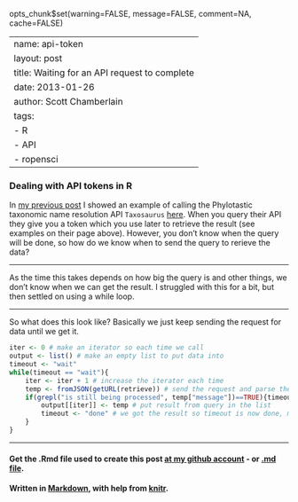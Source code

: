 opts_chunk$set(warning=FALSE, message=FALSE, comment=NA, cache=FALSE)

---
name: api-token
layout: post
title: Waiting for an API request to complete
date: 2013-01-26
author: Scott Chamberlain
tags: 
- R
- API
- ropensci
---

### Dealing with API tokens in R

In [my previous post](http://sckott.github.io/2013/01/tnrs-use-case/) I showed an example of calling the Phylotastic taxonomic name resolution API `Taxosaurus` [here](http://api.phylotastic.org/tnrs).  When you query their API they give you a token which you use later to retrieve the result (see examples on their page above). However, you don't know when the query will be done, so how do we know when to send the query to rerieve the data?

***************

As the time this takes depends on how big the query is and other things, we don't know when we can get the result. I struggled with this for a bit, but then settled on using a while loop. 

***************

So what does this look like?  Basically we just keep sending the request for data until we get it.

```r
iter <- 0 # make an iterator so each time we call 
output <- list() # make an empty list to put data into
timeout <- "wait" 
while(timeout == "wait"){ 
	iter <- iter + 1 # increase the iterator each time
	temp <- fromJSON(getURL(retrieve)) # send the request and parse the JSON
	if(grepl("is still being processed", temp["message"])==TRUE){timeout <- "wait"} else {
		output[[iter]] <- temp # put result from query in the list
		timeout <- "done" # we got the result so timeout is now done, making the while loop stop
	}
}
```

***************

#### Get the .Rmd file used to create this post [at my github account](https://github.com/sckott/scott/blob/gh-pages/_drafts/2013-01-26-api-token.Rmd) - or [.md file](https://github.com/sckott/scott/blob/gh-pages/_posts/2013-01-26-api-token.md).

#### Written in [Markdown](http://daringfireball.net/projects/markdown/), with help from [knitr](http://yihui.name/knitr/).